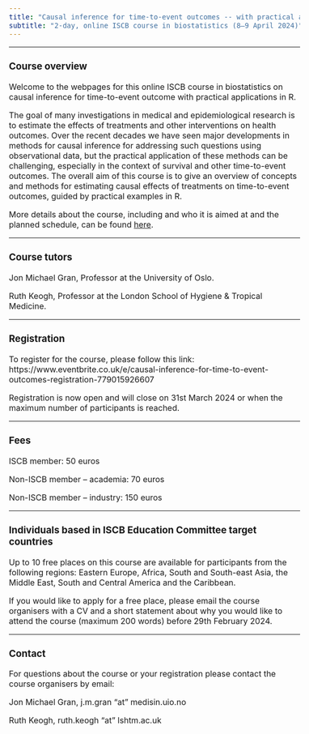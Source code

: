 ```yaml
---
title: "Causal inference for time-to-event outcomes -- with practical applications in R"
subtitle: "2-day, online ISCB course in biostatistics (8–9 April 2024)"
---
```


<style type="text/css">
  body{
  font-size: 12pt;
}
</style>

---

### Course overview

Welcome to the webpages for this online ISCB course in biostatistics on causal inference for time-to-event outcome with practical applications in R.

The goal of many investigations in medical and epidemiological research is to estimate the effects of treatments and other interventions on health outcomes. Over the recent decades we have seen major developments in methods for causal inference for addressing such questions using observational data, but the practical application of these methods can be challenging, especially in the context of survival and other time-to-event outcomes. The overall aim of this course is to give an overview of concepts and methods for estimating causal effects of treatments on time-to-event outcomes, guided by practical examples in R.

More details about the course, including and who it is aimed at and the planned schedule, can be found [here](about.html).

---

### Course tutors

Jon Michael Gran, Professor at the University of Oslo.

Ruth Keogh, Professor at the London School of Hygiene & Tropical Medicine.

---

### Registration

To register for the course, please follow this link: https://www.eventbrite.co.uk/e/causal-inference-for-time-to-event-outcomes-registration-779015926607

Registration is now open and will close on 31st March 2024 or when the maximum number of participants is reached.

---

### Fees

ISCB member: 50 euros

Non-ISCB member – academia: 70 euros

Non-ISCB member – industry: 150 euros

---

### Individuals based in ISCB Education Committee target countries

Up to 10 free places on this course are available for participants from the following regions: Eastern Europe, Africa, South and South-east Asia, the Middle East, South and Central America and the Caribbean.

If you would like to apply for a free place, please email the course organisers with a CV and a short statement about why you would like to attend the course (maximum 200 words) before 29th February 2024. 

---

### Contact

For questions about the course or your registration please contact the course organisers by email:

Jon Michael Gran, j.m.gran "at" medisin.uio.no

Ruth Keogh, ruth.keogh "at" lshtm.ac.uk


</br>
